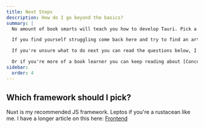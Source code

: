 ```yaml
---
title: Next Steps
description: How do I go beyond the basics?
summary: |
  No amount of book smarts will teach you how to develop Tauri. Pick a pet project and go nuts with it!

  If you find yourself struggling come back here and try to find an article that best solves your current issue. Efficient learning is largely about learning just enough to fix your current problem.

  If you're unsure what to do next you can read the questions below, I've gotten them a lot from beginners.

  Or if you're more of a book learner you can keep reading about [Concepts](/concepts).
sidebar:
  order: 4
---
```


## Which framework should I pick?

Nuxt is my recommended JS framework. Leptos if you're a rustacean like me. I have a longer article on this here: [Frontend](/frontend)
